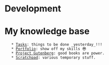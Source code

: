 = Development =

= My knowledge base =
    * [[Tasks]]: things to be done _yesterday_!!!
    * [[Portfolio]]: show off my skills 😎
    * [[Project Gutenberg]]: good books are power.
    * [[Scratchpad]]: various temporary stuff.
